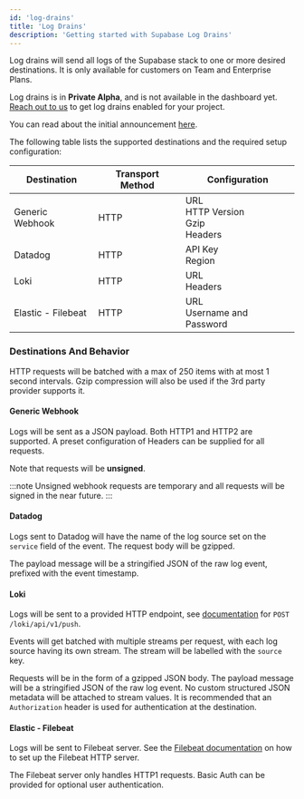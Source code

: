 ```yaml
---
id: 'log-drains'
title: 'Log Drains'
description: 'Getting started with Supabase Log Drains'
---
```


Log drains will send all logs of the Supabase stack to one or more desired destinations. It is only available for customers on Team and Enterprise Plans.

<Admonition type="note">

Log drains is in **Private Alpha**, and is not available in the dashboard yet. [Reach out to us](https://forms.supabase.com/logdrains) to get log drains enabled for your project.

You can read about the initial announcement [here](https://github.com/orgs/supabase/discussions/26650).

</Admonition>

The following table lists the supported destinations and the required setup configuration:

| Destination        | Transport Method | Configuration                                     |
| ------------------ | ---------------- | ------------------------------------------------- |
| Generic Webhook    | HTTP             | URL <br /> HTTP Version <br/> Gzip <br /> Headers |
| Datadog            | HTTP             | API Key <br /> Region                             |
| Loki               | HTTP             | URL <br /> Headers                                |
| Elastic - Filebeat | HTTP             | URL <br /> Username and Password                  |

### Destinations And Behavior

HTTP requests will be batched with a max of 250 items with at most 1 second intervals. Gzip compression will also be used if the 3rd party provider supports it.

#### Generic Webhook

Logs will be sent as a JSON payload. Both HTTP1 and HTTP2 are supported. A preset configuration of Headers can be supplied for all requests.

Note that requests will be **unsigned**.

:::note
Unsigned webhook requests are temporary and all requests will be signed in the near future.
:::

#### Datadog

Logs sent to Datadog will have the name of the log source set on the `service` field of the event. The request body will be gzipped.

The payload message will be a stringified JSON of the raw log event, prefixed with the event timestamp.

#### Loki

Logs will be sent to a provided HTTP endpoint, see [documentation](https://grafana.com/docs/loki/latest/reference/loki-http-api/#ingest-logs) for `POST /loki/api/v1/push`.

Events will get batched with multiple streams per request, with each log source having its own stream. The stream will be labelled with the `source` key.

Requests will be in the form of a gzipped JSON body. The payload message will be a stringified JSON of the raw log event. No custom structured JSON metadata will be attached to stream values. It is recommended that an `Authorization` header is used for authentication at the destination.

#### Elastic - Filebeat

Logs will be sent to Filebeat server. See the [Filebeat documentation](https://www.elastic.co/guide/en/beats/filebeat/current/filebeat-input-http_endpoint.html) on how to set up the Filebeat HTTP server.

The Filebeat server only handles HTTP1 requests. Basic Auth can be provided for optional user authentication.
